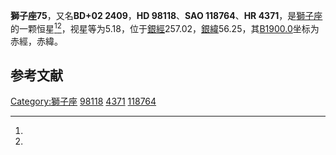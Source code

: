 {{Starbox begin
| name = 獅子座75
}}
{{Starbox observe
| epoch = [[J2000.0|J2000.0]]
| constell = [[獅子座|獅子座]]<ref name=SIMBAD>{{cite web
 | url=http://simbad.u-strasbg.fr/simbad/sim-id?Ident=HR+4371
 | title =Pulsating variable Star
 | publisher=Centre de Données astronomiques de Strasbourg
 | work=SIMBAD
 | accessdate=2012-07-13}}</ref><ref name=DATA>{{cite web
 | url=http://vizier.u-strasbg.fr/viz-bin/VizieR-5?-out.add=.&-source=5050&-corr=PK=HR&-out.max=9999&HR=4371
 | title =VizieR Detailed Page
 | accessdate=2012-07-13}}</ref>
| 星官 = 
| ra = {{RA|11|17|17.4}}<ref name=SIMBAD /><ref name=DATA />
| dec = {{DEC|+2|0|38}}<ref name=SIMBAD /><ref name=DATA />
| appmag_v = 5.18<ref name=SIMBAD /><ref name=DATA />
}}
{{Starbox character
| class = M0III-IIIb<ref name=SIMBAD /><ref name=DATA />
| b-v = 1.52<ref name=SIMBAD /><ref name=DATA />
| u-b = 1.84<ref name=SIMBAD /><ref name=DATA />
| r-i = 0.94<ref name=SIMBAD /><ref name=DATA />
| variable = 
}}
{{Starbox astrometry
| radial_v = 1.84
| prop_mo_ra = -59
| parallax = 0.01
| p_error = 
}}
{{Starbox catalog
| names =BD+02 2409，[[SAO星表|SAO]] 118764，[[HD星表|HD]] 98118，[[HR星表|HR]] 4371}}
{{Starbox reference |Simbad=HR+4371}}
{{Starbox end}}

'''獅子座75'''，又名'''BD+02 2409'''，'''HD 98118'''、'''SAO 118764'''、'''HR 4371'''，是[[獅子座|獅子座]]的一颗恒星<ref name=SIMBAD /><ref name=DATA />，视星等为5.18，位于[[銀道座標系|銀經]]257.02，[[銀道座標系|銀緯]]56.25，其[[B1900.0|B1900.0]]坐标为赤經{{RA|11|12|8.6}}，赤緯{{DEC|+2|56.25|38}}。

== 参考文献 ==
{{reflist}}

{{star-stub}}

{{獅子座恒星}}
[[Category:獅子座|Category:獅子座]]
[[Category:HD和HDE天體|98118]]
[[Category:HR天體|4371]]
[[Category:SAO天體|118764]]
